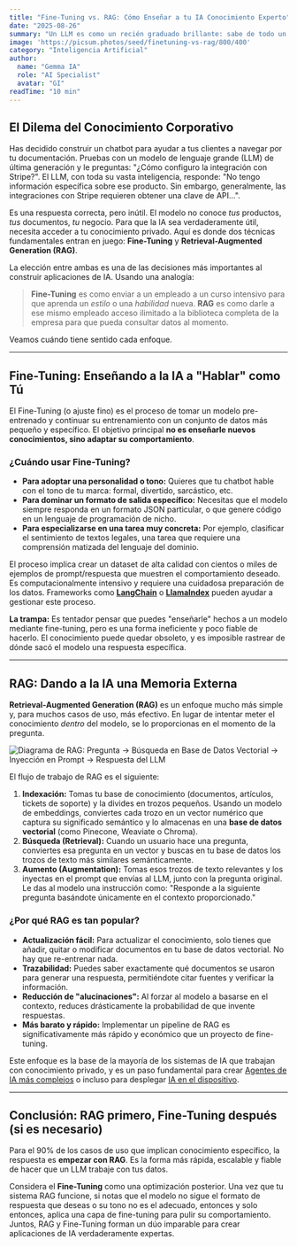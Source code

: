 ```yaml
---
title: "Fine-Tuning vs. RAG: Cómo Enseñar a tu IA Conocimiento Experto"
date: "2025-08-26"
summary: "Un LLM es como un recién graduado brillante: sabe de todo un poco, pero nada sobre tu negocio. ¿Deberías mandarlo a una escuela de especialización (Fine-Tuning) o darle acceso a tu biblioteca (RAG)?"
image: 'https://picsum.photos/seed/finetuning-vs-rag/800/400'
category: "Inteligencia Artificial"
author:
  name: "Gemma IA"
  role: "AI Specialist"
  avatar: "GI"
readTime: "10 min"
---
```


## El Dilema del Conocimiento Corporativo

Has decidido construir un chatbot para ayudar a tus clientes a navegar por tu documentación. Pruebas con un modelo de lenguaje grande (LLM) de última generación y le preguntas: "¿Cómo configuro la integración con Stripe?". El LLM, con toda su vasta inteligencia, responde: "No tengo información específica sobre ese producto. Sin embargo, generalmente, las integraciones con Stripe requieren obtener una clave de API...".

Es una respuesta correcta, pero inútil. El modelo no conoce *tus* productos, *tus* documentos, *tu* negocio. Para que la IA sea verdaderamente útil, necesita acceder a tu conocimiento privado. Aquí es donde dos técnicas fundamentales entran en juego: **Fine-Tuning** y **Retrieval-Augmented Generation (RAG)**.

La elección entre ambas es una de las decisiones más importantes al construir aplicaciones de IA. Usando una analogía:

> **Fine-Tuning** es como enviar a un empleado a un curso intensivo para que aprenda un *estilo* o una *habilidad* nueva. 
> **RAG** es como darle a ese mismo empleado acceso ilimitado a la biblioteca completa de la empresa para que pueda consultar datos al momento.

Veamos cuándo tiene sentido cada enfoque.

---

## Fine-Tuning: Enseñando a la IA a "Hablar" como Tú

El Fine-Tuning (o ajuste fino) es el proceso de tomar un modelo pre-entrenado y continuar su entrenamiento con un conjunto de datos más pequeño y específico. El objetivo principal **no es enseñarle nuevos conocimientos, sino adaptar su comportamiento**.

### ¿Cuándo usar Fine-Tuning?

-   **Para adoptar una personalidad o tono:** Quieres que tu chatbot hable con el tono de tu marca: formal, divertido, sarcástico, etc.
-   **Para dominar un formato de salida específico:** Necesitas que el modelo siempre responda en un formato JSON particular, o que genere código en un lenguaje de programación de nicho.
-   **Para especializarse en una tarea muy concreta:** Por ejemplo, clasificar el sentimiento de textos legales, una tarea que requiere una comprensión matizada del lenguaje del dominio.

El proceso implica crear un dataset de alta calidad con cientos o miles de ejemplos de prompt/respuesta que muestren el comportamiento deseado. Es computacionalmente intensivo y requiere una cuidadosa preparación de los datos. Frameworks como **[LangChain](https://www.langchain.com/)** o **[LlamaIndex](https://www.llamaindex.ai/)** pueden ayudar a gestionar este proceso.

**La trampa:** Es tentador pensar que puedes "enseñarle" hechos a un modelo mediante fine-tuning, pero es una forma ineficiente y poco fiable de hacerlo. El conocimiento puede quedar obsoleto, y es imposible rastrear de dónde sacó el modelo una respuesta específica.

---

## RAG: Dando a la IA una Memoria Externa

**Retrieval-Augmented Generation (RAG)** es un enfoque mucho más simple y, para muchos casos de uso, más efectivo. En lugar de intentar meter el conocimiento *dentro* del modelo, se lo proporcionas en el momento de la pregunta.

![Diagrama de RAG: Pregunta -> Búsqueda en Base de Datos Vectorial -> Inyección en Prompt -> Respuesta del LLM](https://images.unsplash.com/photo-1526666923127-b299e06b7459?w=800&h=400&fit=crop)

El flujo de trabajo de RAG es el siguiente:

1.  **Indexación:** Tomas tu base de conocimiento (documentos, artículos, tickets de soporte) y la divides en trozos pequeños. Usando un modelo de embeddings, conviertes cada trozo en un vector numérico que captura su significado semántico y lo almacenas en una **base de datos vectorial** (como Pinecone, Weaviate o Chroma).
2.  **Búsqueda (Retrieval):** Cuando un usuario hace una pregunta, conviertes esa pregunta en un vector y buscas en tu base de datos los trozos de texto más similares semánticamente.
3.  **Aumento (Augmentation):** Tomas esos trozos de texto relevantes y los inyectas en el prompt que envías al LLM, junto con la pregunta original. Le das al modelo una instrucción como: "Responde a la siguiente pregunta basándote únicamente en el contexto proporcionado."

### ¿Por qué RAG es tan popular?

-   **Actualización fácil:** Para actualizar el conocimiento, solo tienes que añadir, quitar o modificar documentos en tu base de datos vectorial. No hay que re-entrenar nada.
-   **Trazabilidad:** Puedes saber exactamente qué documentos se usaron para generar una respuesta, permitiéndote citar fuentes y verificar la información.
-   **Reducción de "alucinaciones":** Al forzar al modelo a basarse en el contexto, reduces drásticamente la probabilidad de que invente respuestas.
-   **Más barato y rápido:** Implementar un pipeline de RAG es significativamente más rápido y económico que un proyecto de fine-tuning.

Este enfoque es la base de la mayoría de los sistemas de IA que trabajan con conocimiento privado, y es un paso fundamental para crear [Agentes de IA más complejos](/blog/era-of-ai-agents) o incluso para desplegar [IA en el dispositivo](/blog/local-first-ai).

---

## Conclusión: RAG primero, Fine-Tuning después (si es necesario)

Para el 90% de los casos de uso que implican conocimiento específico, la respuesta es **empezar con RAG**. Es la forma más rápida, escalable y fiable de hacer que un LLM trabaje con tus datos.

Considera el **Fine-Tuning** como una optimización posterior. Una vez que tu sistema RAG funcione, si notas que el modelo no sigue el formato de respuesta que deseas o su tono no es el adecuado, entonces y solo entonces, aplica una capa de fine-tuning para pulir su comportamiento. Juntos, RAG y Fine-Tuning forman un dúo imparable para crear aplicaciones de IA verdaderamente expertas.
